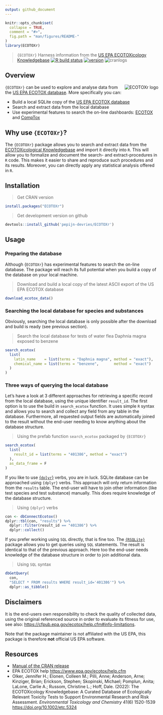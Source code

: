 ```yaml
---
output: github_document
---
```


```r
knitr::opts_chunk$set(
  collapse = TRUE,
  comment = "#>",
  fig.path = "man/figures/README-"
)
library(ECOTOXr)
```

> `{ECOTOXr}` Harness information from the [US EPA ECOTOXicology Knowledgebase](https://www.epa.gov/ecotox/)
[![R build status](https://github.com/pepijn-devries/ECOTOXr/workflows/R-CMD-check/badge.svg)](https://github.com/pepijn-devries/ECOTOXr/actions)
[![version](https://www.r-pkg.org/badges/version/ECOTOXr)](https://CRAN.R-project.org/package=ECOTOXr)
![cranlogs](https://cranlogs.r-pkg.org/badges/ECOTOXr)


## Overview

<a href="https://github.com/pepijn-devries/ECOTOXr/"><img src="man/figures/logo.png" alt="ECOTOXr logo" align="right" /></a>
`{ECOTOXr}` can be used to explore and analyse data from the [US EPA ECOTOX database](https://www.epa.gov/ecotox).
More specifically you can:

 * Build a local SQLite copy of the [US EPA ECOTOX database](https://www.epa.gov/ecotox)
 * Search and extract data from the local database
 * Use experimental features to search the on-line dashboards: [ECOTOX](https://www.epa.gov/ecotox/search.cfm) and
   [CompTox](https://comptox.epa.gov/dashboard/batch-search)

## Why use `{ECOTOXr}`?

The `{ECOTOXr}` package allows you to search and extract data from the [ECOTOXicological Knowledgebase](https://www.epa.gov/ecotox/)
and import it directly into `R`. This will allow you to formalize and document the search- and extract-procedures in `R` code.
This makes it easier to share and reproduce such procedures and its results. Moreover, you can directly apply any statistical
analysis offered in `R`.

## Installation 

> Get CRAN version
```r
install.packages("ECOTOXr")
```

> Get development version on github
```r
devtools::install_github('pepijn-devries/ECOTOXr')
```

## Usage

### Preparing the database

Although {`ECOTOXr`} has experimental features to search the on-line database. The package will
reach its full potential when you build a copy of the database on your local machine.

> Download and build a local copy of the latest ASCII export of the US EPA ECOTOX database

```r
download_ecotox_data()
```

### Searching the local database for species and substances

Obviously, searching the local database is only possible after the download and build is
ready (see previous section).

> Search the local database for tests of water flea Daphnia magna exposed to benzene

```r
search_ecotox(
  list(
    latin_name    = list(terms = "Daphnia magna", method = "exact"),
    chemical_name = list(terms = "benzene",       method = "exact")
  )
)
```

### Three ways of querying the local database

Let's have a look at 3 different approaches for retrieving a specific record from the local database, using the
unique identifier `result_id`. The first option is to use the build in `search_ecotox` function. It uses
simple `R` syntax and allows you to search and collect any field from any table in the database. Furthermore,
all requested output fields are automatically joined to the result without the end-user needing to know anything
about the database structure.

> Using the prefab function `search_ecotox` packaged by `{ECOTOXr}`

```r
search_ecotox(
  list(
    result_id = list(terms = "401386", method = "exact")
  ),
  as_data_frame = F
)
```

If you like to use [{`dplyr`}](https://dplyr.tidyverse.org/) verbs, you are in luck. SQLite database can be approached using
`{dplyr}` verbs. This approach will only return information from the `results` table. The end-user will have to join other information
(like test species and test substance) manually. This does require knowledge of the database structure.

> Using `{dplyr}` verbs

```r
con <- dbConnectEcotox()
dplyr::tbl(con, "results") %>%
  dplyr::filter(result_id == "401386") %>%
  dplyr::collect()
```

If you prefer working using `SQL` directly, that is fine too. The [`{RSQLite}`](https://cran.r-project.org/package=RSQLite) package
allows you to get queries using `SQL` statements. The result is identical to that of the previous approach. Here too the end-user
needs knowledge of the database structure in order to join additional data.

> Using `SQL` syntax

```r
dbGetQuery(
  con,
  "SELECT * FROM results WHERE result_id='401386'") %>%
  dplyr::as_tibble()
```

## Disclaimers

It is the end-users own responsibility to check the quality of collected data, using the original referenced source in order to evaluate its
fitness for use, see also: <https://cfpub.epa.gov/ecotox/help.cfm#info-limitations>.

Note that the package maintainer is not affiliated with the US EPA, this package is therefore **not** official US EPA software.

## Resources

 * [Manual of the CRAN release](https://cran.r-project.org/web/packages/ECOTOXr/ECOTOXr.pdf)
 * EPA ECOTOX help <https://www.epa.gov/ecotox/help.cfm>
 * Olker, Jennifer H.; Elonen, Colleen M.; Pilli, Anne; Anderson, Arne; Kinziger, Brian; Erickson, Stephen; Skopinski, Michael;
   Pomplun, Anita; LaLone, Carlie A.; Russom, Christine L.; Hoff, Dale. (2022): The ECOTOXicology Knowledgebase: A Curated Database of
   Ecologically Relevant Toxicity Tests to Support Environmental Research and Risk Assessment. _Environmental Toxicology and Chemistry_
   41(6) 1520-1539 <https://doi.org/10.1002/etc.5324>
